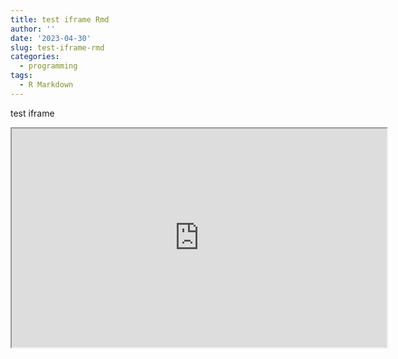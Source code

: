 ```yaml
---
title: test iframe Rmd
author: ''
date: '2023-04-30'
slug: test-iframe-rmd
categories:
  - programming
tags:
  - R Markdown
---
```


test iframe
<div>
  <iframe id="inlineFrameExample"
      title="Inline Frame Example"
      width="600"
      height="350"
      src="https://app.powerbi.com/view?r=eyJrIjoiOTA1M2M1NTEtY2Q0Ni00NmQ1LWJlNWMtNzY1YWNkNmQ2ZmZiIiwidCI6IjUzYjkyMTJhLTAyMDEtNGZlMS04OTVkLTg1NWRjMjE2MDJjYyIsImMiOjEwfQ%3D%3D">
  </iframe>
</div>